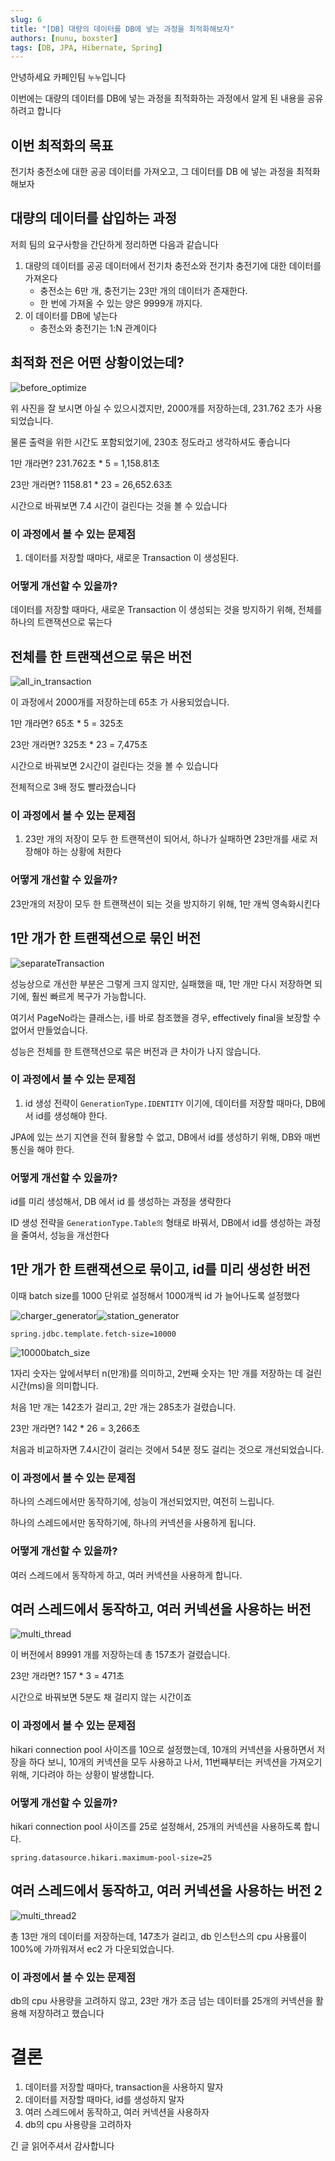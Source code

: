 ```yaml
---
slug: 6
title: "[DB] 대량의 데이터를 DB에 넣는 과정을 최적화해보자"
authors: [nunu, boxster]
tags: [DB, JPA, Hibernate, Spring]
---
```


안녕하세요 카페인팀 `누누`입니다

이번에는 대량의 데이터를 DB에 넣는 과정을 최적화하는 과정에서 알게 된 내용을 공유하려고 합니다

## 이번 최적화의 목표

전기차 충전소에 대한 공공 데이터를 가져오고, 그 데이터를 DB 에 넣는 과정을 최적화해보자

## 대량의 데이터를 삽입하는 과정

저희 팀의 요구사항을 간단하게 정리하면 다음과 같습니다

1.  대량의 데이터를 공공 데이터에서 전기차 충전소와 전기차 충전기에 대한 데이터를 가져온다
    -   충전소는 6만 개, 충전기는 23만 개의 데이터가 존재한다.
    -   한 번에 가져올 수 있는 양은 9999개 까지다.
2.  이 데이터를 DB에 넣는다
    -   충전소와 충전기는 1:N 관계이다

## 최적화 전은 어떤 상황이었는데?

![before_optimize](https://veiled-starfish-4c7.notion.site/image/https%3A%2F%2Fs3-us-west-2.amazonaws.com%2Fsecure.notion-static.com%2Ffb934c88-4589-4096-90bc-36b4bc88f6a2%2FUntitled.png?id=f7f7c2af-7b95-42e8-8d95-ddd952e53005&table=block&spaceId=9db11c89-12d2-4910-8822-5ffecbdb8ccd&width=2000&userId=&cache=v2)

위 사진을 잘 보시면 아실 수 있으시겠지만, 2000개를 저장하는데, 231.762 초가 사용되었습니다.

물론 출력을 위한 시간도 포함되었기에, 230초 정도라고 생각하셔도 좋습니다

1만 개라면? 231.762초 \* 5 = 1,158.81초

23만 개라면? 1158.81 \* 23 = 26,652.63초

시간으로 바꿔보면 7.4 시간이 걸린다는 것을 볼 수 있습니다

### 이 과정에서 볼 수 있는 문제점

1.  데이터를 저장할 때마다, 새로운 Transaction 이 생성된다.

### 어떻게 개선할 수 있을까?

데이터를 저장할 때마다, 새로운 Transaction 이 생성되는 것을 방지하기 위해, 전체를 하나의 트랜잭션으로 묶는다

## 전체를 한 트랜잭션으로 묶은 버전

![all_in_transaction](https://veiled-starfish-4c7.notion.site/image/https%3A%2F%2Fs3-us-west-2.amazonaws.com%2Fsecure.notion-static.com%2F9ff34622-4a26-4acd-980c-ae175c83143d%2FUntitled.png?id=979aa2c5-e972-4c52-a44a-1669c497c84e&table=block&spaceId=9db11c89-12d2-4910-8822-5ffecbdb8ccd&width=2000&userId=&cache=v2)

이 과정에서 2000개를 저장하는데 65초 가 사용되었습니다.

1만 개라면? 65초 \* 5 = 325초

23만 개라면? 325초 \* 23 = 7,475초

시간으로 바꿔보면 2시간이 걸린다는 것을 볼 수 있습니다

전체적으로 3배 정도 빨라졌습니다

### 이 과정에서 볼 수 있는 문제점

1.  23만 개의 저장이 모두 한 트랜잭션이 되어서, 하나가 실패하면 23만개를 새로 저장해야 하는 상황에 처한다

### 어떻게 개선할 수 있을까?

23만개의 저장이 모두 한 트랜잭션이 되는 것을 방지하기 위해, 1만 개씩 영속화시킨다

## 1만 개가 한 트랜잭션으로 묶인 버전

![separateTransaction](https://blog.kakaocdn.net/dn/c2mgfd/btsmrWCfnKy/9Y6Dv8vYzcftsket61tub1/img.png)

성능상으로 개선한 부분은 그렇게 크지 않지만, 실패했을 때, 1만 개만 다시 저장하면 되기에, 훨씬 빠르게 복구가 가능합니다.

여기서 PageNo라는 클래스는, i를 바로 참조했을 경우, effectively final을 보장할 수 없어서 만들었습니다.

성능은 전체를 한 트랜잭션으로 묶은 버전과 큰 차이가 나지 않습니다.

### 이 과정에서 볼 수 있는 문제점

1.  id 생성 전략이 `GenerationType.IDENTITY` 이기에, 데이터를 저장할 때마다, DB에서 id를 생성해야 한다.

JPA에 있는 쓰기 지연을 전혀 활용할 수 없고, DB에서 id를 생성하기 위해, DB와 매번 통신을 해야 한다.

### 어떻게 개선할 수 있을까?

id를 미리 생성해서, DB 에서 id 를 생성하는 과정을 생략한다

ID 생성 전략을 `GenerationType.Table의` 형태로 바꿔서, DB에서 id를 생성하는 과정을 줄여서, 성능을 개선한다

## 1만 개가 한 트랜잭션으로 묶이고, id를 미리 생성한 버전

이때 batch size를 1000 단위로 설정해서 1000개씩 id 가 늘어나도록 설정했다

![charger_generator](https://blog.kakaocdn.net/dn/bFjNWb/btsmuoLmzVh/GddHebu2V43fpk2t3IUmz0/img.png)![station_generator](https://blog.kakaocdn.net/dn/pae8w/btsmrANjAGi/gjUhD6sMvBLpmsPl9c1tAk/img.png)

```
spring.jdbc.template.fetch-size=10000
```

![10000batch_size](https://blog.kakaocdn.net/dn/mtBFp/btsmtEt48jp/3mFOfrIBWbjJhHHuyP4zPk/img.png)

1자리 숫자는 앞에서부터 n(만개)를 의미하고, 2번째 숫자는 1만 개를 저장하는 데 걸린 시간(ms)을 의미합니다.

처음 1만 개는 142초가 걸리고, 2만 개는 285초가 걸렸습니다.

23만 개라면? 142 \* 26 = 3,266초

처음과 비교하자면 7.4시간이 걸리는 것에서 54분 정도 걸리는 것으로 개선되었습니다.

### 이 과정에서 볼 수 있는 문제점

하나의 스레드에서만 동작하기에, 성능이 개선되었지만, 여전히 느립니다.

하나의 스레드에서만 동작하기에, 하나의 커넥션을 사용하게 됩니다.

### 어떻게 개선할 수 있을까?

여러 스레드에서 동작하게 하고, 여러 커넥션을 사용하게 합니다.

## 여러 스레드에서 동작하고, 여러 커넥션을 사용하는 버전

![multi_thread](https://blog.kakaocdn.net/dn/bPV2aa/btsmrSfU2D4/phDwk77XiKvwiXa5geX0PK/img.png)

이 버전에서 89991 개를 저장하는데 총 157초가 걸렸습니다.

23만 개라면? 157 \* 3 = 471초

시간으로 바꿔보면 5분도 채 걸리지 않는 시간이죠

### 이 과정에서 볼 수 있는 문제점

hikari connection pool 사이즈를 10으로 설정했는데, 10개의 커넥션을 사용하면서 저장을 하다 보니, 10개의 커넥션을 모두 사용하고 나서, 11번째부터는 커넥션을 가져오기 위해, 기다려야 하는 상황이 발생합니다.

### 어떻게 개선할 수 있을까?

hikari connection pool 사이즈를 25로 설정해서, 25개의 커넥션을 사용하도록 합니다.

```
spring.datasource.hikari.maximum-pool-size=25
```

## 여러 스레드에서 동작하고, 여러 커넥션을 사용하는 버전 2

![multi_thread2](https://blog.kakaocdn.net/dn/vJEoD/btsmsfau8Mv/j0CT8fVrAp3LKGRMmyMVeK/img.png)

총 13만 개의 데이터를 저장하는데, 147초가 걸리고, db 인스턴스의 cpu 사용률이 100%에 가까워져서 ec2 가 다운되었습니다.

### 이 과정에서 볼 수 있는 문제점

db의 cpu 사용량을 고려하지 않고, 23만 개가 조금 넘는 데이터를 25개의 커넥션을 활용해 저장하려고 했습니다

# 결론

1.  데이터를 저장할 때마다, transaction을 사용하지 말자
2.  데이터를 저장할 때마다, id를 생성하지 말자
3.  여러 스레드에서 동작하고, 여러 커넥션을 사용하자
4.  db의 cpu 사용량을 고려하자

긴 글 읽어주셔서 감사합니다
